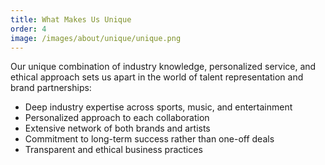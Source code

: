 ```yaml
---
title: What Makes Us Unique
order: 4
image: /images/about/unique/unique.png
---
```


Our unique combination of industry knowledge, personalized service, and ethical approach sets us apart in the world of talent representation and brand partnerships:

- Deep industry expertise across sports, music, and entertainment
- Personalized approach to each collaboration
- Extensive network of both brands and artists
- Commitment to long-term success rather than one-off deals
- Transparent and ethical business practices
